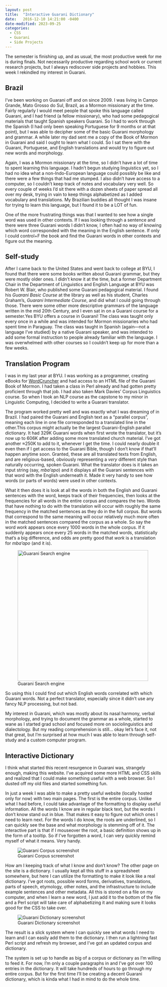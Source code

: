 ```yaml
---
layout: post
title:  "Interactive Guarani Dictionary"
date:   2016-12-10 14:21:00 -0400
date-modified: 2023-09-25
categories: 
  - CSS
  - Guarani
  - Side Projects
---
```


The semester is finishing up, and as usual, the most productive week for me is during finals. Not necessarily productive regarding school work or current research projects, but I always rediscover side projects and hobbies. This week I rekindled my interest in Guarani.

## Brazil

I've been working on Guarani off and on since 2009. I was living in Campo Grande, Mato Grosso do Sul, Brazil, as a Mormon missionary at the time. Fairly regularly I would meet people that spoke this language called Guarani, and I had friend (a fellow missionary), who had some pedagogical materials that taught Spanish speakers Guarani. So I had to work through the Spanish (I had only been speaking Portuguese for 9 months or at that point), but I was able to decipher some of the basic Guarani morphology and grammar. A while later my dad sent me a copy of the Book of Mormon in Guarani and said I ought to learn what I could. So I sat there with the Guarani, Portuguese, and English translations and would try to figure out new words and morphology.

Again, I was a Mormon missionary at the time, so I didn't have a lot of time to spent learning this language. I hadn't begun studying linguistics yet, so I had no idea what a non-Indo-European language could possibly be like and there were a few things that had me stumped. I also didn't have access to a computer, so I couldn't keep track of notes and vocabulary very well. So every couple of weeks I'd sit there with a dozen sheets of paper spread all over my desk, trying in vain to keep things alphabetized as I added vocabulary and translations. My Brazilian buddies all thought I was insane for trying to learn this language, but I found it to be a LOT of fun.

One of the more frustrating things was that I wanted to see how a single word was used in other contexts. If I was looking through a sentence and there were three Guarani words I didn't know, I often had no way of knowing which word corresponded with the meaning in the English sentence. If only I could control+F the book and find the Guarani words in other contexts and figure out the meaning.

## Self-study

After I came back to the United States and went back to college at BYU, I found that there were some books written about Guarani grammar, but they were mostly older ones. I didn't know it at the time, but a former Department Chair in the Department of Linguistics and English Language at BYU was Robert W. Blair, who published some Guarani pedagogical material. I found his *Guarani Basic Course* at the library as well as his student, Charles Graham's, *Guarani Intermediate Course*, and did what I could going through those. There were some other more descriptive grammars of the language written in the mid 20th Century, and I even sat in on a Guarani course for a semester.[Yes BYU offers a course in Guarani! The class was taught only every once in a while and was intended for Mormon missionaries who had spent time in Paraguay. The class was taught in Spanish (again---not a language I've studied) by a native Guarani speaker, and was intended to add some formal instruction to people already familiar with the language. I was overwhelmed with other courses so I couldn't keep up for more than a few weeks.]{.aside}

## Translation Program

I was in my last year at BYU. I was working as a programmer, creating eBooks for [WordCruncher](http://www.wordcruncher.com) and had access to an HTML file of the Guarani Book of Mormon. I had taken a class in Perl already and had gotten pretty proficient through that job. I had also taken Mark Davies' Corpus Linguistics course. So when I took an NLP course as the capstone to my minor in Linguistic Computing, I decided to write a Guarani translator.

The program worked pretty well and was exactly what I was dreaming of in Brazil. I had paired the Guarani and English text as a "parallel corpus", meaning each line in one file corresponded to a translated line in the other.[This corpus might actually be the largest Guarani-English parallel dictionary. It had 329K Guarani words when first wrote the translator, but it's now up to 606K after adding some more translated church material. I've got another ≈250K to add to it, whenever I get the time. I could nearly double it even then if I get access to the Guarani Bible, though I don't know if that'll happen anytime soon. Granted, these are all translated texts from English, and are religious-based, obviously representing a *very* different style than naturally occurring, spoken Guarani.]{.aside} What the translator does is it takes an input string (say, *mba'apo*) and it displays all the Guarani sentences with that word with the English underneath it. Made it very handy to see how words (or parts of words) were used in other contexts.

What it then does it is look at all the words in both the English and Guarani sentences with the word, keeps track of their frequencies, then looks at the frequencies for all words in the entire corpus and compares the two. Words that have nothing to do with the translation will occur with roughly the same frequency in the matched sentences as they do in the full corpus. But words that correspond to the same meaning will occur relatively much more often in the matched sentences compared the corpus as a whole. So say the word *work* appears once every 1000 words in the whole corpus. If it suddenly appears once every 25 words in the matched words, statistically that's a big difference, and odds are pretty good that *work* is a translation for *mba'apo* (and it is).

![Guarani Search engine](guarani_search.png){fig-align="center" width="30em"}

So using this I could find out which English words correlated with which Guarani words. Not a perfect translator, especially since it didn't use any fancy NLP processing, but not bad.

My interest in Guarani, which was mostly about its nasal harmony, verbal morphology, and trying to document the grammar as a whole, started to wane as I started grad school and focused more on sociolinguistics and dialectology. But my reading comprehension is still… okay let's face it, not that great, but I'm surprised at how much I was able to learn through self-study and a custom computer program.

## Interactive Dictionary

I think what started this recent resurgence in Guarani was, strangely enough, making this website. I've acquired some more HTML and CSS skills and realized that I could make something useful with a web browser. So I dusted off my old files and started something fun.

In just a week I was able to make a pretty useful website (locally hosted only for now) with two main pages. The first is the entire corpus. Unlike what I had before, I could take advantage of the formatting to display useful information. All the words I know are in regular black text, but the words I don't know stand out in blue. That makes it easy to figure out which ones I need to learn next. For the words I do know, the roots are underlined, so I can quickly see the base and what morphology is stemming off of it. The interactive part is that if I mouseover the root, a basic definition shows up in the form of a tooltip. So if I've forgotten a word, I can very quickly remind myself of what it means. Very handy.

![Guarani Corpus screenshot](guarani_corpus.png){fig-align="center"}

How am I keeping track of what I know and don't know? The other page on the site is a dictionary. I usually kept all this stuff in a spreadsheet somewhere, but here I can utilize the formatting to make it look like a real dictionary. I've got roots, possible word forms, derivatives, translations, parts of speech, etymology, other notes, and the infrastructure to include example sentences and other metadata. All this is stored on a file on my computer, and when I learn a new word, I just add it to the bottom of the file and a Perl script will take care of alphabetizing it and making sure it looks good for the CSS to take over.

![Guarani Dictionary screenshot](guarani_dictionary.png){fig-align="center"}

The result is a slick system where I can quickly see what words I need to learn and I can easily add them to the dictionary. I then run a lightning fast Perl script and refresh my browser, and I've got an updated corpus and dictionary.

The system is set up to handle as big of a corpus or dictionary as I'm willing to feed it. For now, I'm only a couple paragraphs in and I've got over 100 entries in the dictionary. It will take hundreds of hours to go through my entire corpus. But for the first time I'll be creating a decent Guarani dictionary, which is kinda what I had in mind to do the whole time.
